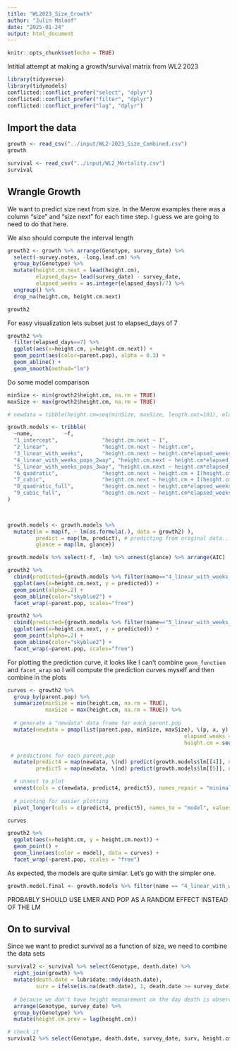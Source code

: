 ```yaml
---
title: "WL2023_Size_Growth"
author: "Julin Maloof"
date: "2025-01-24"
output: html_document
---
```


```r
knitr::opts_chunk$set(echo = TRUE)
```

Intitial attempt at making a growth/survival matrix from WL2 2023

```r
library(tidyverse)
library(tidymodels)
conflicted::conflict_prefer("select", "dplyr")
conflicted::conflict_prefer("filter", "dplyr")
conflicted::conflict_prefer("lag", "dplyr")
```

## Import the data

```r
growth <- read_csv("../input/WL2-2023_Size_Combined.csv")
growth
```

```r
survival <- read_csv("../input/WL2_Mortality.csv")
survival
```

## Wrangle Growth

We want to predict size next from size.  In the Merow examples there was a column "size" and "size next" for each time step.  I guess we are going to need to do that here.

We also should compute the interval length 

```r
growth2 <- growth %>% arrange(Genotype, survey_date) %>%
  select(-survey.notes, -long.leaf.cm) %>%
  group_by(Genotype) %>%
  mutate(height.cm.next = lead(height.cm),
         elapsed_days= lead(survey_date) - survey_date,
         elapsed_weeks = as.integer(elapsed_days)/7) %>%
  ungroup() %>%
  drop_na(height.cm, height.cm.next)

growth2 
```

For easy visualization lets subset just to elapsed_days of 7

```r
growth2 %>%
  filter(elapsed_days==7) %>%
  ggplot(aes(x=height.cm, y=height.cm.next)) +
  geom_point(aes(color=parent.pop), alpha = 0.3) +
  geom_abline() +
  geom_smooth(method="lm")
```

Do some model comparison


```r
minSize <- min(growth2$height.cm, na.rm = TRUE)
maxSize <- max(growth2$height.cm, na.rm = TRUE)

# newdata = tibble(height.cm=seq(minSize, maxSize, length.out=101), elapsed_weeks = 1)

growth.models <- tribble(
  ~name,          ~f,
  "1_intercept",              "height.cm.next ~ 1", 
  "2_linear",                 "height.cm.next ~ height.cm", 
  "3_linear_with_weeks",      "height.cm.next ~ height.cm*elapsed_weeks",
  "4_linear_with_weeks_pops_2way", "height.cm.next ~ height.cm*elapsed_weeks + height.cm*parent.pop + elapsed_weeks*parent.pop",
  "5_linear_with_weeks_pops_3way", "height.cm.next ~ height.cm*elapsed_weeks*parent.pop",
  "6_quadratic",              "height.cm.next ~ height.cm + I(height.cm^2)", 
  "7_cubic",                  "height.cm.next ~ height.cm + I(height.cm^2) + I(height.cm^3)",
  "8_quadratic_full",         "height.cm.next ~ height.cm*elapsed_weeks*parent.pop + I(height.cm^2)", 
  "9_cubic_full",             "height.cm.next ~ height.cm*elapsed_weeks*parent.pop + I(height.cm^2) + I(height.cm^3)"
)
     


growth.models <- growth.models %>%
  mutate(lm = map(f, ~ lm(as.formula(.), data = growth2) ),
         predict = map(lm, predict), # predicting from original data...
         glance = map(lm, glance))

growth.models %>% select(-f, -lm) %>% unnest(glance) %>% arrange(AIC)
```

```r
growth2 %>% 
  cbind(predicted={growth.models %>% filter(name=="4_linear_with_weeks_pops_2way") %>% pull(predict) %>% unlist()}) %>%
  ggplot(aes(x=height.cm.next, y = predicted)) +
  geom_point(alpha=.2) +
  geom_abline(color="skyblue2") +
  facet_wrap(~parent.pop, scales="free")
```

```r
growth2 %>% 
  cbind(predicted={growth.models %>% filter(name=="5_linear_with_weeks_pops_3way") %>% pull(predict) %>% unlist()}) %>%
  ggplot(aes(x=height.cm.next, y = predicted)) +
  geom_point(alpha=.2) +
  geom_abline(color="skyblue2") +
  facet_wrap(~parent.pop, scales="free")
```

For plotting the prediction curve, it looks like I can't combine `geom_function` and `facet_wrap` so I will compute the prediction curves myself and then combine in the plots

```r
curves <- growth2 %>%
  group_by(parent.pop) %>%
  summarize(minSize = min(height.cm, na.rm = TRUE),
            maxSize = max(height.cm, na.rm = TRUE)) %>%
  
  # generate a "newdata" data frame for each parent.pop
  mutate(newdata = pmap(list(parent.pop, minSize, maxSize), \(p, x, y) tibble(parent.pop = p,
                                                        elapsed_weeks = 1,
                                                        height.cm = seq(x, y, length.out = 101)))) %>%

 # predictions for each parent.pop
  mutate(predict4 = map(newdata, \(nd) predict(growth.models$lm[[4]], newdata = nd)),
         predict5 = map(newdata, \(nd) predict(growth.models$lm[[5]], newdata = nd))) %>%

  # unnest to plot
  unnest(cols = c(newdata, predict4, predict5), names_repair = "minimal") %>%
  
  # pivoting for easier plotting
  pivot_longer(cols = c(predict4, predict5), names_to = "model", values_to = "height.cm.next")

curves
```

```r
growth2 %>%
  ggplot(aes(x=height.cm, y = height.cm.next)) +
  geom_point() +
  geom_line(aes(color = model), data = curves) +
  facet_wrap(~parent.pop, scales = "free")
```

As expected, the models are quite similar.  Let's go with the simpler one.

```r
growth.model.final <- growth.models %>% filter(name == "4_linear_with_weeks_pops_2way") %>% pull(lm) %>% magrittr::extract2(1)
```

 PROBABLY SHOULD USE LMER AND POP AS A RANDOM EFFECT INSTEAD OF THE LM

## On to survival

Since we want to predict survival as a function of size, we need to combine the data sets

```r
survival2 <- survival %>% select(Genotype, death.date) %>%
  right_join(growth) %>%
  mutate(death.date = lubridate::mdy(death.date),
         surv = ifelse(is.na(death.date), 1, death.date >= survey_date) ) %>%
  
  # because we don't have height measurement on the day death is observed we need a new column, height previous
  arrange(Genotype, survey_date) %>% 
  group_by(Genotype) %>%
  mutate(height.cm.prev = lag(height.cm))

# check it
survival2 %>% select(Genotype, death.date, survey_date, surv, height.cm, height.cm.prev)
```



